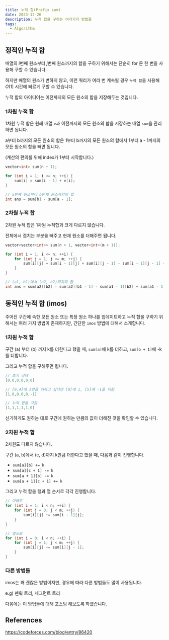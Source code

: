 ```yaml
---
title: 누적 합(Prefix sum)
date: 2023-12-26
description: 누적 합을 구하는 여러가지 방법들
tags:
  - Algorithm
---
```


## 정적인 누적 합

배열의 $i$번째 원소부터 $j$번째 원소까지의 합을 구하기 위해서는 단순히 for 문 한 번을 사용해 구할 수 있습니다.

하지만 배열의 원소가 변하지 않고, 이런 쿼리가 여러 번 계속될 경우 `누적 합`을 사용해 $O(1)$ 시간에 빠르게 구할 수 있습니다.

누적 합의 아이디어는 이전까지의 모든 원소의 합을 저장해두는 것입니다.

### 1차원 누적 합

1차원 누적 합은 원래 배열 `v`과 이전까지의 모든 원소의 합을 저장하는 배열 `sum`을 관리하면 됩니다.

a부터 b까지의 모든 원소의 합은 1부터 b까지의 모든 원소의 합에서 1부터 a - 1까지의 모든 원소의 합을 빼면 됩니다.

(계산의 편의를 위해 index가 1부터 시작합니다.)

```cpp
vector<int> sum(n + 1);

for (int i = 1; i <= n; ++i) {
	sum[i] = sum[i - 1] + v[i];
}

// a번째 원소부터 b번째 원소까지의 합
int ans = sum[b] - sum[a - 1];
```

### 2차원 누적 합

2차원 누적 합은 1차원 누적합과 크게 다르지 않습니다.

전체에서 겹치는 부분을 빼주고 현재 원소를 더해주면 됩니다.

```cpp
vector<vector<int>> sum(n + 1, vector<int>(m + 1));

for (int i = 1; i <= n; ++i) {
	for (int j = 1; j <= m; ++j) {
		sum[i][j] = sum[i - 1][j] + sum[i][j - 1] - sum[i - 1][j - 1] + v[i][j];
	}
}

// (a1, b1)에서 (a2, b2)까지의 합
int ans = sum[a2][b2] - sum[a2][b1 - 1] - sum[a1 - 1][b2] + sum[a1 - 1][b1 - 1];
```

## 동적인 누적 합 (imos)

주어진 구간에 속한 모든 원소 또는 특정 원소 하나를 업데이트하고 누적 합을 구하기 위해서는 여러 가지 방법이 존재하지만, 간단한 `imos` 방법에 대해서 소개합니다.

### 1차원 누적 합

구간 (a) 부터 (b) 까지 k를 더한다고 했을 때, `sum[a]`에 k를 더하고, `sum[b + 1]`에 -k를 더합니다.

그리고 누적 합을 구해주면 됩니다.

```cpp
// 초기 상태
[0,0,0,0,0,0]

// [0,4]에 1만큼 더하고 싶다면 [0]에 1, [5]에 -1을 더함
[1,0,0,0,0,-1]

// 누적 합을 구함
[1,1,1,1,1,0]
```

신기하게도 원하는 대로 구간에 원하는 만큼의 값이 더해진 것을 확인할 수 있습니다.

### 2차원 누적 합

2차원도 다르지 않습니다.

구간 (a, b)에서 (c, d)까지 k만큼 더한다고 했을 때, 다음과 같이 진행합니다.

- `sum[a][b] += k`
- `sum[a][c + 1] -= k`
- `sum[a + 1][b] -= k`
- `sum[a + 1][c + 1] += k`

그리고 누적 합을 행과 열 순서로 각각 진행합니다.

```cpp
// 아래로
for (int i = 1; i < n; ++i) {
	for (int j = 0; j < m; ++j) {
		sum[i][j] += sum[i - 1][j];
	}
}

// 옆으로
for (int i = 0; i < n; ++i) {
	for (int j = 1; j < m; ++j) {
		sum[i][j] += sum[i][j - 1];
	}
}
```

### 다른 방법들

imos는 꽤 괜찮은 방법이지만, 경우에 따라 다른 방법들도 많이 사용됩니다.

e.g) 펜윅 트리, 세그먼트 트리

다음에는 이 방법들에 대해 포스팅 해보도록 하겠습니다.

## References

https://codeforces.com/blog/entry/86420

